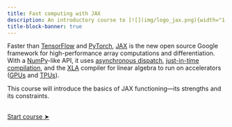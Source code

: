 ```yaml
---
title: Fast computing with JAX
description: An introductory course to [![](img/logo_jax.png){width="1.7em" fig-alt="noshadow"}](https://jax.readthedocs.io/)
title-block-banner: true
---
```


:::{.topdef}

Faster than [TensorFlow](https://www.tensorflow.org/) and [PyTorch](https://pytorch.org/), [JAX](https://jax.readthedocs.io/) is the new open source Google framework for high-performance array computations and differentiation. With a [NumPy](https://numpy.org/)-like API, it uses [asynchronous dispatch](https://en.wikipedia.org/wiki/Asynchrony_(computer_programming)), [just-in-time compilation](https://en.wikipedia.org/wiki/Just-in-time_compilation), and the [XLA](https://www.tensorflow.org/xla) compiler for linear algebra to run on accelerators ([GPUs](https://en.wikipedia.org/wiki/Graphics_processing_unit) and [TPUs](https://en.wikipedia.org/wiki/Tensor_Processing_Unit)).

This course will introduce the basics of JAX functioning—its strengths and its constraints.

:::

<br>
[[Start course ➤](jx_why.qmd)]{.topinline}
